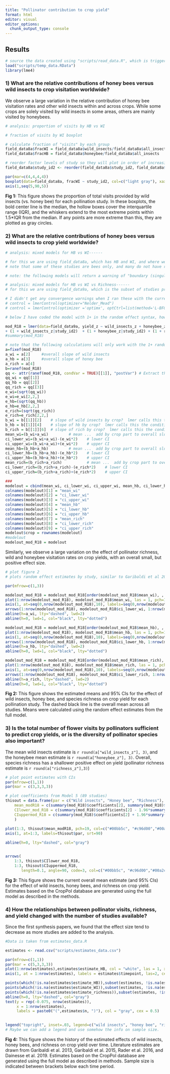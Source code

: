 ```yaml
---
title: "Pollinator contribution to crop yield"
format: html
editor: visual
editor_options: 
  chunk_output_type: console
---
```


::: {.content-visible when-format="html"}
# Results
:::

```r
# source the data created using "scripts/read_data.R", which is triggered by track_estimates.R file.
load("scripts/temp_data.RData") 
library(lme4)

```

### 1) What are the relative contributions of honey bees versus wild insects to crop visitation worldwide?

We observe a large variation in the relative contribution of honey bee visitation rates and other wild insects within and across crops. While some crops are solely visited by wild insects in some areas, others are mainly visited by honeybees.

```r

# analysis: proportion of visits by HB vs WI

# fraction of visits by WI boxplot

# calculate fraction of "visits" by each group
field_data8a$fracWI = field_data8a$wild_insects/field_data8a$all_insects
field_data8a$fracHB = field_data8a$honeybee/field_data8a$all_insects

# reorder factor levels of study so they will plot in order of increasing median when we run a boxplot
field_data8a$study_id2 <- reorder(field_data8a$study_id2, field_data8a$fracWI, median, na.rm=T)

par(mar=c(4,4,4,4))
boxplot(data=field_data8a, fracWI ~ study_id2, col=c("light gray"), xaxt = 'n', xlab="study", ylab="proportion of visits by wild insects", las = 1)
axis(1,seq(5,90,5))

```

**Fig 1:** This figure shows the proportion of total visits provided by wild insects (vs. honey bee) for each pollination study. In these boxplots, the bold center line is the median, the hollow boxes cover the interquartile range (IQR), and the whiskers extend to the most extreme points within 1.5\*IQR from the median. If any points are more extreme than this, they are plotted as gray circles.

### 2) What are the relative contributions of honey bees versus wild insects to crop yield worldwide?

```r
# analysis: mixed models for HB vs WI------

# for this we are using field_data8a, which has HB and WI, and where we have entered manual 0's for HB z-scores in 2 systems where they were =0.
# note that some of these studies are bees only, and many do not have richness data

# note: the following models will return a warning of "boundary (singular) fit: see ?isSingular".  I think this is due to using z-scores, which make the mean of all studies =0, so it should not be a problem for the models.

# analysis: mixed models for HB vs WI vs Richness------
# for this we are using field_data9a, which is the subset of studies providing data for HB, WI, and Richness

# I didn't get any convergence warnings when I ran these with the current data, but if it does happen, try adding one of these to the lmer statement:
# control = lmerControl(optimizer="Nelder_Mead")
# control = lmerControl(optimizer ='optimx', optCtrl=list(method='L-BFGS-B'))

# below I have coded the model with 1+ in the random effect syntax, however, it is worth considering whether we should use 0+ since all studies are z-scored and thus constrained to have a mean of 0. The logic would be that there is no need to try to estimate separate intercepts for each study. Regardless we would estimate the random slopes as usual.

mod_R18 = lmer(data=field_data9a, yield_z ~ wild_insects_z + honeybee_z + richness_z + wild_insects_z:honeybee_z + wild_insects_z:richness_z + honeybee_z:richness_z 
+ (1 + wild_insects_z|study_id2)  + (1 + honeybee_z|study_id2) + (1 + richness_z|study_id2) + (1 + wild_insects_z:honeybee_z|study_id2) + (1 + wild_insects_z:richness_z|study_id2) + (1 + honeybee_z:richness_z|study_id2), na.action=na.fail, REML=T)
#summary(mod_R18)

# note that the following calculations will only work with the 1+ random effect coding discussed above
a=fixef(mod_R18)
a_wi = a[2]		#overall slope of wild insects 
a_hb = a[3]		#overall slope of honey bee 
a_rich = a[4]
b=ranef(mod_R18)
qq <- attr(ranef(mod_R18, condVar = TRUE)[[1]], "postVar") # Extract the variances of the random effects
qq_wi = qq[[1]]
qq_hb = qq[[2]]
qq_rich = qq[[3]]
e_wi=(sqrt(qq_wi))	
e_wi=e_wi[2,2,]
e_hb=(sqrt(qq_hb))	
e_hb=e_hb[2,2,]
e_rich=(sqrt(qq_rich))	
e_rich=e_rich[2,2,]	
b_wi = b[[1]][2]	# slope of wild insects by crop?  lmer calls this the conditional mean
b_hb = b[[1]][4]	# slope of hb by crop?  lmer calls this the conditional mean
b_rich = b[[1]][6]	# slope of rich by crop?  lmer calls this the conditional mean
mean_wi=(b_wi+a_wi)			# mean ...  add by crop part to overall slope
ci_lower_wi=(b_wi+a_wi)-(e_wi*2)	# lower CI
ci_upper_wi=(b_wi+a_wi)+(e_wi*2)	# upper CI
mean_hb=(b_hb+a_hb)			# mean ...  add by crop part to overall slope
ci_lower_hb=(b_hb+a_hb)-(e_hb*2)	# lower CI
ci_upper_hb=(b_hb+a_hb)+(e_hb*2)	# upper CI
mean_rich=(b_rich+a_rich)			# mean ...  add by crop part to overall slope
ci_lower_rich=(b_rich+a_rich)-(e_rich*2)	# lower CI
ci_upper_rich=(b_rich+a_rich)+(e_rich*2)	# upper CI

###
modelout = cbind(mean_wi, ci_lower_wi, ci_upper_wi, mean_hb, ci_lower_hb, ci_upper_hb, mean_rich, ci_lower_rich, ci_upper_rich)
colnames(modelout)[1] = "mean_wi"
colnames(modelout)[2] = "ci_lower_wi"
colnames(modelout)[3] = "ci_upper_wi"
colnames(modelout)[4] = "mean_hb"
colnames(modelout)[5] = "ci_lower_hb"
colnames(modelout)[6] = "ci_upper_hb"
colnames(modelout)[7] = "mean_rich"
colnames(modelout)[8] = "ci_lower_rich"
colnames(modelout)[9] = "ci_upper_rich"
modelout$crop = rownames(modelout)
#modelout
modelout_mod_R18 = modelout

```

Similarly, we observe a large variation on the effect of pollinator richness, wild and honeybee visitation rates on crop yields, with an overall small, but positive effect size.

```r

# plot figure 2
# plots random effect estimates by study, similar to Garibaldi et al 2013 fig 2b -----

par(mfrow=c(1,3))

modelout_mod_R18 = modelout_mod_R18[order(modelout_mod_R18$mean_wi), , drop = FALSE]
plot(1:nrow(modelout_mod_R18), modelout_mod_R18$mean_wi, las = 1, pch=19, col="#00bb5c", ylim=c(-.75,.75), ylab="wild insect slope (mean and 95% CI)", cex=1.5, xaxt = "n", xlab="crop study", main="Wild Insects")
axis(1, at=seq(0,nrow(modelout_mod_R18),10), labels=seq(0,nrow(modelout_mod_R18),10))
arrows(1:nrow(modelout_mod_R18), modelout_mod_R18$ci_lower_wi, 1:nrow(modelout_mod_R18), modelout_mod_R18$ci_upper_wi, length=0.05, angle=90, code=3, col="#00bb5c", lwd=1.5)
abline(h=a_wi, lty="dashed", lwd=2)
abline(h=0, lwd=1, col="black", lty="dotted")

modelout_mod_R18 = modelout_mod_R18[order(modelout_mod_R18$mean_hb), , drop = FALSE]
plot(1:nrow(modelout_mod_R18), modelout_mod_R18$mean_hb, las = 1, pch=19, col="#c96d00", ylim=c(-.75,.75), ylab="honey bee slope (mean and 95% CI)", cex=1.5, xaxt = "n", xlab="crop study", main="Honey Bee")
axis(1, at=seq(0,nrow(modelout_mod_R18),10), labels=seq(0,nrow(modelout_mod_R18),10))
arrows(1:nrow(modelout_mod_R18), modelout_mod_R18$ci_lower_hb, 1:nrow(modelout_mod_R18), modelout_mod_R18$ci_upper_hb, length=0.05, angle=90, code=3, col="#c96d00", lwd=1.5)
abline(h=a_hb, lty="dashed", lwd=2)
abline(h=0, lwd=1, col="black", lty="dotted")

modelout_mod_R18 = modelout_mod_R18[order(modelout_mod_R18$mean_rich), , drop = FALSE]
plot(1:nrow(modelout_mod_R18), modelout_mod_R18$mean_rich, las = 1, pch=19, col="#00a2ca", ylim=c(-.75,.75), ylab="richness slope (mean and 95% CI)", cex=1.5, xaxt = "n", xlab="crop study", main="Richness")
axis(1, at=seq(0,nrow(modelout_mod_R18),10), labels=seq(0,nrow(modelout_mod_R18),10))
arrows(1:nrow(modelout_mod_R18), modelout_mod_R18$ci_lower_rich, 1:nrow(modelout_mod_R18), modelout_mod_R18$ci_upper_rich, length=0.05, angle=90, code=3, col="#00a2ca", lwd=1.5)
abline(h=a_rich, lty="dashed", lwd=2)
abline(h=0, lwd=1, col="black", lty="dotted")

```

**Fig 2:** This figure shows the estimated means and 95% CIs for the effect of wild insects, honey bee, and species richness on crop yield for each pollination study. The dashed black line is the overall mean across all studies. Means were calculated using the random effect estimates from the full model.

### 3) Is the total number of flower visits by pollinators sufficient to predict crop yields, or is the diversity of pollinator species also important?

The mean wild insects estimate is `r round(a["wild_insects_z"], 3)`, and the honeybee mean estimate is `r round(a["honeybee_z"], 3)`. Overall, species richness has a shallower positive effect on yield (pollinator richness estimate is `r round(a["richness_z"],3)`)

```r


# plot point estimates with CIs
par(mfrow=c(1,1))
par(mar = c(3,3,3,3))

# plot coefficients from Model 5 (89 studies)
thisout = data.frame(par = c("Wild insects", "Honey bee", "Richness"), 
	mean_modR18 = c(summary(mod_R18)$coefficients[2], summary(mod_R18)$coefficients[3], summary(mod_R18)$coefficients[4]),
	CIlower_mod_R18 = c(summary(mod_R18)$coefficients[2] - 1.96*summary(mod_R18)$coefficients[9], summary(mod_R18)$coefficients[3] - 1.96*summary(mod_R18)$coefficients[10], summary(mod_R18)$coefficients[4] - 1.96*summary(mod_R18)$coefficients[11]),
	CIuppermod_R18 = c(summary(mod_R18)$coefficients[2] + 1.96*summary(mod_R18)$coefficients[9],summary(mod_R18)$coefficients[3] + 1.96*summary(mod_R18)$coefficients[10], summary(mod_R18)$coefficients[4] + 1.96*summary(mod_R18)$coefficients[11])
	)
	
plot(1:3, thisout$mean_modR18, pch=19, col=c("#00bb5c", "#c96d00","#00a2ca"), cex=1.75, las = 1, ylim=c(-0.1,0.3),  xlab = NA, xaxt = 'n', xlim=c(.5,3.5), ylab="Overall slope (mean, 95% CI)", main="")
axis(1, at=1:3, labels=thisout$par, srt=90)

abline(h=0, lty="dashed", col="gray")


arrows(
	1:3, thisout$CIlower_mod_R18,
	1:3, thisout$CIuppermod_R18,
       length=0.1, angle=90, code=3, col=c("#00bb5c", "#c96d00","#00a2ca"), lwd=2.5)

```

**Fig 3:** This figure shows the current overall mean estimate (and 95% CIs) for the effect of wild insects, honey bees, and richness on crop yield. Estimates based on the CropPol database are generated using the full model as described in the methods.

### 4) How the relationships between pollinator visits, richness, and yield changed with the number of studies available?

Since the first synthesis papers, we found that the effect size tend to decrease as more studies are added to the analysis.

```r

#Data is taken from estimates_data.R

estimates <- read.csv("scripts/estimates_data.csv")

par(mfrow=c(1,1))
par(mar = c(5,3,3,3))
plot(1:nrow(estimates),estimates$estimate_HB, col = "white", las = 1, xlab = "", ylab = "estimates", ylim = c(-0.1, 0.4),  xaxt = "n")
axis(1, at = 1:nrow(estimates), labels = estimates$timepoint, las=2, cex.axis = 0.7)

points(which(!is.na(estimates$estimate_HB)),subset(estimates, !is.na(estimate_HB))$estimate_HB, t = "b", col = "#00bb5c", lwd=2)
points(which(!is.na(estimates$estimate_WI)),subset(estimates, !is.na(estimate_WI))$estimate_WI, t = "b", col = "#c96d00", lwd=2)
points(which(!is.na(estimates$estimate_richness)),subset(estimates, !is.na(estimate_richness))$estimate_richness, t = "b", col = "#00a2ca", lwd=2)
abline(h=0, lty="dashed", col="gray")
text(y = rep(-0.075, nrow(estimates)), 
     x = 1:nrow(estimates),
     labels = paste0("(",estimates$n, ")"), col = "gray", cex = 0.5)
      

legend("topright", inset=.03, legend=c("wild insects", "honey bee", "richness"), col=c("#c96d00", "#00bb5c", "#00a2ca"), lty=1, lwd=2, box.lty=0, cex = 0.7)
# Maybe we can add a legend and use somehow the info on sample size.

```

**Fig 4:** This figure shows the history of the estimated effects of wild insects, honey bees, and richness on crop yield over time. Literature estimates are drawn from Garibaldi et al. 2013, Garibaldi et al. 2015, Rader et al. 2016, and Dainesse et al. 2019. Estimates based on the CropPol database are generated using the full model as described in methods. Sample size is indicated between brackets below each time period.
